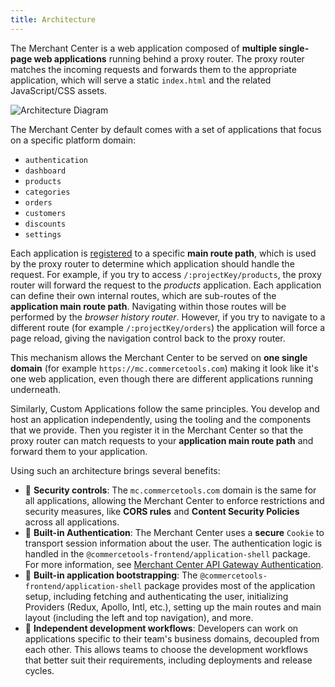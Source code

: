 ```yaml
---
title: Architecture
---
```


The Merchant Center is a web application composed of **multiple single-page web applications** running behind a proxy router. The proxy router matches the incoming requests and forwards them to the appropriate application, which will serve a static `index.html` and the related JavaScript/CSS assets.

![Architecture Diagram](/images/mc-fe-architecture.png)

The Merchant Center by default comes with a set of applications that focus on a specific platform domain:

- `authentication`
- `dashboard`
- `products`
- `categories`
- `orders`
- `customers`
- `discounts`
- `settings`

Each application is [registered](/register-applications/configuring-a-custom-application) to a specific **main route path**, which is used by the proxy router to determine which application should handle the request. For example, if you try to access `/:projectKey/products`, the proxy router will forward the request to the _products_ application.
Each application can define their own internal routes, which are sub-routes of the **application main route path**. Navigating within those routes will be performed by the _browser history router_. However, if you try to navigate to a different route (for example `/:projectKey/orders`) the application will force a page reload, giving the navigation control back to the proxy router.

This mechanism allows the Merchant Center to be served on **one single domain** (for example `https://mc.commercetools.com`) making it look like it's one web application, even though there are different applications running underneath.

Similarly, Custom Applications follow the same principles. You develop and host an application independently, using the tooling and the components that we provide. Then you register it in the Merchant Center so that the proxy router can match requests to your **application main route path** and forward them to your application.

Using such an architecture brings several benefits:

- 🚨 **Security controls**: The `mc.commercetools.com` domain is the same for all applications, allowing the Merchant Center to enforce restrictions and security measures, like **CORS rules** and **Content Security Policies** across all applications.
- 🔑 **Built-in Authentication**: The Merchant Center uses a **secure** `Cookie` to transport session information about the user. The authentication logic is handled in the `@commercetools-frontend/application-shell` package. For more information, see [Merchant Center API Gateway Authentication](/main-concepts/authentication).
- 🤖 **Built-in application bootstrapping**: The `@commercetools-frontend/application-shell` package provides most of the application setup, including fetching and authenticating the user, initializing Providers (Redux, Apollo, Intl, etc.), setting up the main routes and main layout (including the left and top navigation), and more.
- 🚀 **Independent development workflows**: Developers can work on applications specific to their team's business domains, decoupled from each other. This allows teams to choose the development workflows that better suit their requirements, including deployments and release cycles.
